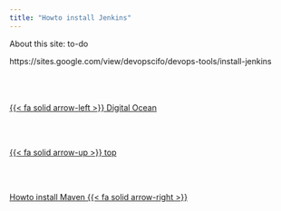 ```yaml
---
title: "Howto install Jenkins"
---
```


About this site: to-do

https://sites.google.com/view/devopscifo/devops-tools/install-jenkins<!--- navLinks -->
<br><br>
<div class=row>
<br>
<div class='column left previous'>
<br>
[{{< fa solid arrow-left >}} Digital Ocean](/devops/devops-tools-digitalocean.qmd)
<br>
</div>
<br>
<div class='column center'>
<br>
[{{< fa solid arrow-up >}} top](#top)
<br>
</div>
<br>
<div class='column right next'>
<br>
[Howto install Maven  {{< fa solid arrow-right >}}](/devops/devops-tools-installmaven.qmd)
<br>
</div>
<br>
</div>

